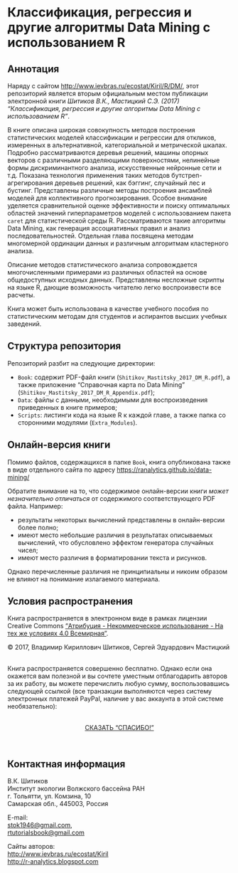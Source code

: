 # Классификация, регрессия и другие алгоритмы Data Mining с использованием R

## Аннотация

Наряду с сайтом <http://www.ievbras.ru/ecostat/Kiril/R/DM/>, этот репозиторий является вторым официальным местом публикации электронной книги _Шитиков В.К., Мастицкий С.Э. (2017) "Классификация, регрессия и другие алгоритмы Data Mining с использованием R"_.

В книге описана широкая совокупность методов построения статистических моделей классификации и регрессии для откликов, измеренных в альтернативной, категориальной и метрической шкалах. Подробно рассматриваются деревья решений, машины опорных векторов с различными разделяющими поверхностями, нелинейные формы дискриминантного анализа, искусственные нейронные сети и т.д. Показана технология применения таких методов бутстреп-агрегирования деревьев решений, как бэггинг, случайный лес и бустинг. Представлены различные методы построения ансамблей моделей для коллективного прогнозирования. Особое внимание уделяется сравнительной оценке эффективности и поиску оптимальных областей значений гиперпараметров моделей с использованием пакета `caret` для статистической среды R. Рассматриваются такие алгоритмы Data Mining, как генерация ассоциативных правил и анализ последовательностей. Отдельная глава посвящена методам многомерной ординации данных и различным алгоритмам кластерного анализа.

Описание методов статистического анализа сопровождается многочисленными примерами из различных областей на основе общедоступных исходных данных. Представлены несложные скрипты на языке R, дающие возможность читателю легко воспроизвести все расчеты.

Книга может быть использована в качестве учебного пособия по статистическим методам для студентов и аспирантов высших учебных заведений.

## Структура репозитория

Репозиторий разбит на следующие директории:

* `Book`: содержит PDF-файл книги (`Shitikov_Mastitsky_2017_DM_R.pdf`), а также приложение "Справочная карта по Data Mining" (`Shitikov_Mastitsky_2017_DM_R_Appendix.pdf`);
* `Data`: файлы с данными, необходимыми для воспроизведения приведенных в книге примеров;
* `Scripts`: листинги кода на языке R к каждой главе, а также папка со сторонними модулями (`Extra_Modules`).

## Онлайн-версия книги

Помимо файлов, содержащихся в папке `Book`, книга опубликована также в виде отдельного сайта по адресу <https://ranalytics.github.io/data-mining/>

Обратите внимание на то, что содержимое онлайн-версии книги *может незначительно отличаться* от содержимого соответствующего PDF файла. Например:

* результаты некоторых вычислений представлены в онлайн-версии более полно;
* имеют место небольшие различия в результатах описываемых вычислений, что обусловлено эффектом генератора случайных чисел;
* имеют место различия в форматировании текста и рисунков.

Однако перечисленные различия не принципиальны и никоим образом не влияют на понимание излагаемого материала.

## Условия распространения

Книга распространяется в электронном виде в рамках лицензии Creative Commons ["Атрибуция - Некоммерческое использование - На тех же условиях 4.0 Всемирная"](https://creativecommons.org/licenses/by-nc-sa/4.0/deed.ru).

© 2017, Владимир Кириллович Шитиков, Сергей Эдуардович Мастицкий

<br>
Книга распространяется совершенно бесплатно. Однако если она окажется вам полезной и вы сочтете уместным отблагодарить авторов за их работу, вы можете перечислить любую сумму, воспользовавшись следующей ссылкой (все транзакции выполняются через систему электронных платежей PayPal, наличие у вас аккаунта в этой системе необязательно):

<br>
<center>
[СКАЗАТЬ "СПАСИБО!"](https://www.paypal.com/cgi-bin/webscr?cmd=_s-xclick&hosted_button_id=S4PUCGVTAYUBE)
</center>
<br>

## Контактная информация

В.К. Шитиков  
Институт экологии Волжского бассейна РАН  
г. Тольятти, ул. Комзина, 10  
Самарская обл., 445003, Россия  

E-mail:  
<stok1946@gmail.com>,  
<rtutorialsbook@gmail.com>

Сайты авторов:  
<http://www.ievbras.ru/ecostat/Kiril>  
<http://r-analytics.blogspot.com>
